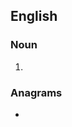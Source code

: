 ==English==

===Noun===
{{head|en|noun plural form}}

# {{plural of|picot|lang=en}}

===Anagrams===
* {{anagrams|en|copist|optics|postic|topics}}